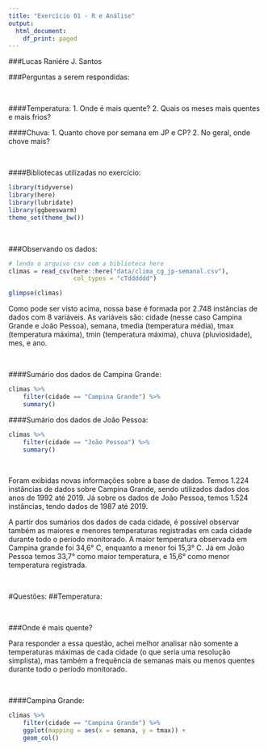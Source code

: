 ```yaml
---
title: "Exercício 01 - R e Análise"
output:
  html_document:
    df_print: paged
---
```


###Lucas Raniére J. Santos

###Perguntas a serem respondidas:

<br>

####Temperatura:
    1. Onde é mais quente?
    2. Quais os meses mais quentes e mais frios?

####Chuva:
    1. Quanto chove por semana em JP e CP?
    2. No geral, onde chove mais?
    
<br>

####Bibliotecas utilizadas no exercício:
```r
library(tidyverse)
library(here)
library(lubridate)
library(ggbeeswarm)
theme_set(theme_bw())
```
    
<br>

###Observando os dados:


```r
# lendo o arquivo csv com a biblioteca here
climas = read_csv(here::here("data/clima_cg_jp-semanal.csv"), 
                  col_types = "cTdddddd")

glimpse(climas)
```

<p>Como pode ser visto acima, nossa base é formada por 2.748 instâncias de dados com 8 variáveis. As variáveis são: cidade (nesse caso Campina Grande e João Pessoa), semana, tmedia (temperatura média), tmax (temperatura máxima), tmin (temperatura máxima), chuva (pluviosidade), mes, e ano.<p>

<br>

####Sumário dos dados de Campina Grande:
```r
climas %>%
    filter(cidade == "Campina Grande") %>%
    summary()
```
####Sumário dos dados de João Pessoa:
```r
climas %>%
    filter(cidade == "João Pessoa") %>%
    summary()
```

<br>

<p>Foram exibidas novas informações sobre a base de dados. Temos 1.224 instâncias de dados sobre Campina Grande, sendo utilizados dados dos anos de 1992 até 2019. Já sobre os dados de João Pessoa, temos 1.524 instâncias, tendo dados de 1987 até 2019.</p>

<p>A partir dos sumários dos dados de cada cidade, é possível observar também as maiores e menores temperaturas registradas em cada cidade durante todo o período monitorado. A maior temperatura observada em Campina grande foi 34,6° C, enquanto a menor foi 15,3° C. Já em João Pessoa temos 33,7° como maior temperatura, e 15,6° como menor temperatura registrada.</p> 

<br>

#Questões:
##Temperatura:

<br>

###Onde é mais quente?

<p> Para responder a essa questão, achei melhor analisar não somente a temperaturas máximas de cada cidade (o que seria uma resolução simplista), mas também a frequência de semanas mais ou menos quentes durante todo o período monitorado.</p>

<br>

####Campina Grande:
```r
climas %>%
    filter(cidade == "Campina Grande") %>%
    ggplot(mapping = aes(x = semana, y = tmax)) +
    geom_col()
```

